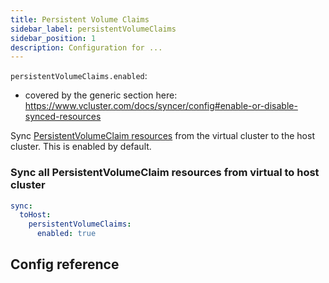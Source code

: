 ```yaml
---
title: Persistent Volume Claims
sidebar_label: persistentVolumeClaims
sidebar_position: 1
description: Configuration for ...
---
```




`persistentVolumeClaims.enabled`:
- covered by the generic section here: https://www.vcluster.com/docs/syncer/config#enable-or-disable-synced-resources

Sync [PersistentVolumeClaim resources](https://kubernetes.io/docs/concepts/storage/persistent-volumes/) from the virtual cluster to the host cluster. This is enabled by default.



### Sync all PersistentVolumeClaim resources from virtual to host cluster
```YAML
sync:
  toHost:
    persistentVolumeClaims:
      enabled: true
```



## Config reference

<EnableSwitch/>